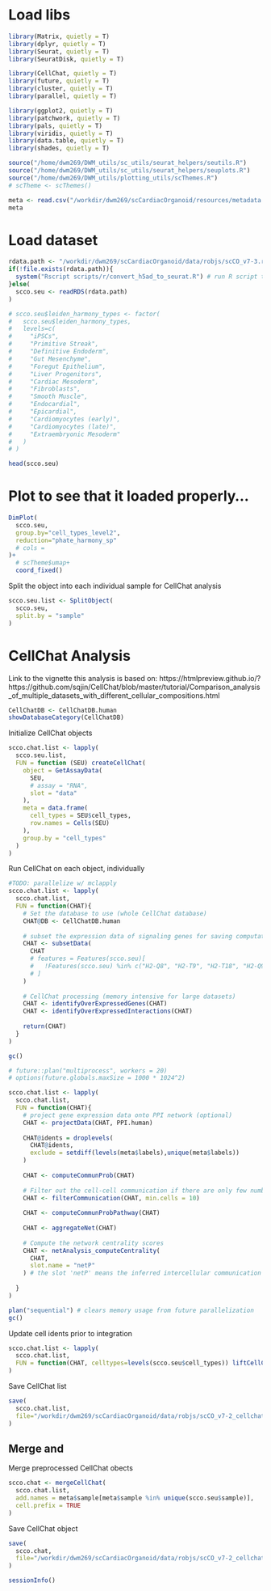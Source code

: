 
# Load libs
```r
library(Matrix, quietly = T)
library(dplyr, quietly = T)
library(Seurat, quietly = T)
library(SeuratDisk, quietly = T)

library(CellChat, quietly = T)
library(future, quietly = T)
library(cluster, quietly = T)
library(parallel, quietly = T)

library(ggplot2, quietly = T)
library(patchwork, quietly = T)
library(pals, quietly = T)
library(viridis, quietly = T)
library(data.table, quietly = T)
library(shades, quietly = T)

source("/home/dwm269/DWM_utils/sc_utils/seurat_helpers/seutils.R")
source("/home/dwm269/DWM_utils/sc_utils/seurat_helpers/seuplots.R")
source("/home/dwm269/DWM_utils/plotting_utils/scThemes.R")
# scTheme <- scThemes()
```

```r
meta <- read.csv("/workdir/dwm269/scCardiacOrganoid/resources/metadata.csv")
meta
```


# Load dataset
```r
rdata.path <- "/workdir/dwm269/scCardiacOrganoid/data/robjs/scCO_v7-3.rds"
if(!file.exists(rdata.path)){
  system("Rscript scripts/r/convert_h5ad_to_seurat.R") # run R script to convert anndata to seurat
}else(
  scco.seu <- readRDS(rdata.path)
)

# scco.seu$leiden_harmony_types <- factor(
#   scco.seu$leiden_harmony_types,
#   levels=c(
#     "iPSCs", 
#     "Primitive Streak",
#     "Definitive Endoderm",
#     "Gut Mesenchyme",
#     "Foregut Epithelium",
#     "Liver Progenitors",
#     "Cardiac Mesoderm",
#     "Fibroblasts",
#     "Smooth Muscle",
#     "Endocardial",
#     "Epicardial",
#     "Cardiomyocytes (early)",
#     "Cardiomyocytes (late)",
#     "Extraembryonic Mesoderm"          
#   )
# )

head(scco.seu)
```
# Plot to see that it loaded properly...
```r
DimPlot(
  scco.seu,
  group.by="cell_types_level2",
  reduction="phate_harmony_sp"
  # cols = 
)+
  # scTheme$umap+
  coord_fixed()
```

Split the object into each individual sample for CellChat analysis
```r
scco.seu.list <- SplitObject(
  scco.seu,
  split.by = "sample"
)
```


# CellChat Analysis
Link to the vignette this analysis is based on:
https://htmlpreview.github.io/?https://github.com/sqjin/CellChat/blob/master/tutorial/Comparison_analysis_of_multiple_datasets_with_different_cellular_compositions.html
```r
CellChatDB <- CellChatDB.human
showDatabaseCategory(CellChatDB)
```
Initialize CellChat objects
```r
scco.chat.list <- lapply(
  scco.seu.list,
  FUN = function (SEU) createCellChat(
    object = GetAssayData(
      SEU,
      # assay = "RNA",
      slot = "data"
    ),
    meta = data.frame(
      cell_types = SEU$cell_types,
      row.names = Cells(SEU)
    ),
    group.by = "cell_types"
  )
)
```

Run CellChat on each object, individually
```r
#TODO: parallelize w/ mclapply
scco.chat.list <- lapply(
  scco.chat.list,
  FUN = function(CHAT){
    # Set the database to use (whole CellChat database)
    CHAT@DB <- CellChatDB.human
    
    # subset the expression data of signaling genes for saving computation cost
    CHAT <- subsetData(
      CHAT
      # features = Features(scco.seu)[
      #   !Features(scco.seu) %in% c("H2-Q8", "H2-T9", "H2-T18", "H2-Q9" ,"H2-L", "H2-BI" ,"H2-D" ,"H60a" ,"H2-Ea-ps")
      # ]
    )
    
    # CellChat processing (memory intensive for large datasets)
    CHAT <- identifyOverExpressedGenes(CHAT)
    CHAT <- identifyOverExpressedInteractions(CHAT)
    
    return(CHAT)
  }
)

gc()
```

```r
# future::plan("multiprocess", workers = 20)
# options(future.globals.maxSize = 1000 * 1024^2)

scco.chat.list <- lapply(
  scco.chat.list,
  FUN = function(CHAT){
    # project gene expression data onto PPI network (optional)
    CHAT <- projectData(CHAT, PPI.human)
    
    CHAT@idents = droplevels(
      CHAT@idents, 
      exclude = setdiff(levels(meta$labels),unique(meta$labels))
    )
    
    CHAT <- computeCommunProb(CHAT)
    
    # Filter out the cell-cell communication if there are only few number of cells in certain cell groups
    CHAT <- filterCommunication(CHAT, min.cells = 10)
    
    CHAT <- computeCommunProbPathway(CHAT)
    
    CHAT <- aggregateNet(CHAT)
    
    # Compute the network centrality scores
    CHAT <- netAnalysis_computeCentrality(
      CHAT, 
      slot.name = "netP"
    ) # the slot 'netP' means the inferred intercellular communication network of signaling pathways
    
  }
)

plan("sequential") # clears memory usage from future parallelization
gc()
```

Update cell idents prior to integration
```r
scco.chat.list <- lapply(
  scco.chat.list,
  FUN = function(CHAT, celltypes=levels(scco.seu$cell_types)) liftCellChat(CHAT, celltypes)
)
```
Save CellChat list
```r
save(
  scco.chat.list,
  file="/workdir/dwm269/scCardiacOrganoid/data/robjs/scCO_v7-2_cellchat_list.RData"
)
```

## Merge and
Merge preprocessed CellChat obects
```r
scco.chat <- mergeCellChat(
  scco.chat.list,
  add.names = meta$sample[meta$sample %in% unique(scco.seu$sample)],
  cell.prefix = TRUE
)
```
Save CellChat object
```r
save(
  scco.chat,
  file="/workdir/dwm269/scCardiacOrganoid/data/robjs/scCO_v7-2_cellchat.RData"
)
```


```r
sessionInfo()
```

